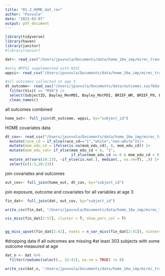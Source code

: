 ```yaml
---
title: "01.3_HOME_dat_rev"
author: "Puvvula"
date: "2023-03-07"
output: pdf_document
---
```


```r
library(tidyverse)
library(haven)
library(janitor)
#library(naniar)
```

```r
dat<- read_csv("/Users/jpuvvula/Documents/data/home_16w_imp/mirec_transf/home_exp_wide.csv")
```

```r
#only WPPSI supplemented with WISC
wppsi<- read_csv("/Users/jpuvvula/Documents/data/home_16w_imp/mirec_transf/wppsi-wisc-suppl.csv") 

#all outcomes collected at age 3
dt_outcome<- read_sas("/Users/jpuvvula/Documents/data/outcomes.sas7bdat")|>
  filter(Visit == "M36") |>
  select(SubjectID, Bayley_MenMDI, Bayley_MotPDI, BRIEF_WM, BRIEF_PO, BASC_BSI, BASC_EXT, BASC_INZ)|>
  clean_names()
```

all outcomes combined
```r
home_out<- full_join(dt_outcome, wppsi, by="subject_id")
```

HOME covariates data
```r
dt_cov<- read_csv("/Users/jpuvvula/Documents/data/home_16w_imp/mirec_transf/covar_wppsi.csv") |>
  mutate(race_cd = if_else(race_cd=="1","white","non-white"))|>
  mutate(mom_edu_cd = ifelse(is.na(mom_edu_cd), 8, mom_edu_cd)) |>
  mutate(mom_edu_cat= if_else(mom_edu_cd < 6, "1", 
                              if_else(mom_edu_cd >= 6 & mom_edu_cd < 9, "2", "3"))) |>
  mutate_at(vars(10:23), ~if_else(is.na(.), median(., na.rm=T), .)) |>
  select(c(1:3,10:23))
```

join covariates and outcomes
```r
out_cov<- full_join(home_out, dt_cov, by="subject_id")
```

join exposure, outcome and covariates for all variables at age 3
```r
fin_dat<- full_join(dat, out_cov, by="subject_id")

write_csv(fin_dat, "/Users/jpuvvula/Documents/data/home_16w_imp/mirec_transf/home_all_first_trimes/full_data/home_1trim.csv")
```

```r
vis_miss(fin_dat[2:57], cluster = T, show_perc_col = T)


gg_miss_upset(fin_dat[2:41], nsets = n_var_miss(fin_dat[2:41]), nintersects=NA)
```

#dropping data if all outcomes are missing
#at least 303 subjects with some outcome measured at age
```r
dat_n <- dat %>% 
  filter(rowSums(select(., 32:41), na.rm = TRUE) != 0)

write_csv(dat_n, "/Users/jpuvvula/Documents/data/home_16w_imp/mirec_transf/home_all_first_trimes/any_outcome/home_1trim_any_outc.csv")
```

